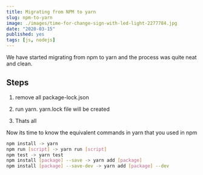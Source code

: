 ```yaml
---
title: Migrating from NPM to yarn
slug: npm-to-yarn
image: ./images/time-for-change-sign-with-led-light-2277784.jpg
date: "2020-03-15"
published: yes
tags: [js, nodejs]
---
```



We have started migrating from npm to yarn and the process was quite neat and clean.

## Steps

1. remove all package-lock.json

2. run yarn. yarn.lock file will be created

3. Thats all

Now its time to know the equivalent commands in yarn that you used in npm

<CodeDivWrapper>

```bash
npm install -> yarn
npm run [script] -> yarn run [script]
npm test -> yarn test
npm install [package] --save -> yarn add [package]
npm install [package] --save-dev -> yarn add [package] --dev
```

</CodeDivWrapper>
